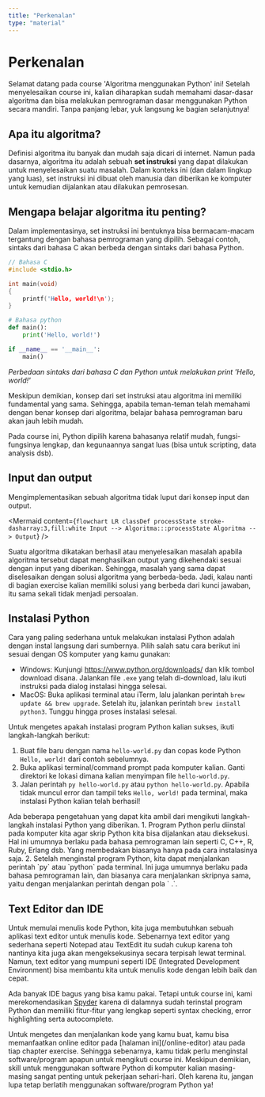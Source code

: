```yaml
---
title: "Perkenalan"
type: "material"
---
```



# Perkenalan

Selamat datang pada course 'Algoritma menggunakan Python' ini! Setelah menyelesaikan course ini, kalian diharapkan sudah memahami dasar-dasar algoritma dan bisa melakukan pemrograman dasar menggunakan Python secara mandiri. Tanpa panjang lebar, yuk langsung ke bagian selanjutnya!

## Apa itu algoritma?

Definisi algoritma itu banyak dan mudah saja dicari di internet. Namun pada dasarnya, algoritma itu adalah sebuah **set instruksi** yang dapat dilakukan untuk menyelesaikan suatu masalah. Dalam konteks ini (dan dalam lingkup yang luas), set instruksi ini dibuat oleh manusia dan diberikan ke komputer untuk kemudian dijalankan atau dilakukan pemrosesan.

## Mengapa belajar algoritma itu penting?

Dalam implementasinya, set instruksi ini bentuknya bisa bermacam-macam tergantung dengan bahasa pemrograman yang dipilih. Sebagai contoh, sintaks dari bahasa C akan berbeda dengan sintaks dari bahasa Python.

```c
// Bahasa C
#include <stdio.h>

int main(void)
{
    printf('Hello, world!\n');
}
```

```python
# Bahasa python
def main():
    print('Hello, world!')

if __name__ == '__main__':
    main()
```

_Perbedaan sintaks dari bahasa C dan Python untuk melakukan print 'Hello, world!'_

Meskipun demikian, konsep dari set instruksi atau algoritma ini memiliki fundamental yang sama. Sehingga, apabila teman-teman telah memahami dengan benar konsep dari algoritma, belajar bahasa pemrograman baru akan jauh lebih mudah.

Pada course ini, Python dipilih karena bahasanya relatif mudah, fungsi-fungsinya lengkap, dan kegunaannya sangat luas (bisa untuk scripting, data analysis dsb).

## Input dan output

Mengimplementasikan sebuah algoritma tidak luput dari konsep input dan output.

<Mermaid
  content={`
flowchart LR
    classDef processState stroke-dasharray:3,fill:white
    Input --> Algoritma:::processState
    Algoritma --> Output
`}
/>

Suatu algoritma dikatakan berhasil atau menyelesaikan masalah apabila algoritma tersebut dapat menghasilkan output yang dikehendaki sesuai dengan input yang diberikan. Sehingga, masalah yang sama dapat diselesaikan dengan solusi algoritma yang berbeda-beda. Jadi, kalau nanti di bagian exercise kalian memiliki solusi yang berbeda dari kunci jawaban, itu sama sekali tidak menjadi persoalan.

## Instalasi Python

Cara yang paling sederhana untuk melakukan instalasi Python adalah dengan instal langsung dari sumbernya. Pilih salah satu cara berikut ini sesuai dengan OS komputer yang kamu gunakan:

- Windows: Kunjungi https://www.python.org/downloads/ dan klik tombol download disana. Jalankan file `.exe` yang telah di-download, lalu ikuti instruksi pada dialog instalasi hingga selesai.
- MacOS: Buka aplikasi terminal atau iTerm, lalu jalankan perintah `brew update && brew upgrade`. Setelah itu, jalankan perintah `brew install python3`. Tunggu hingga proses instalasi selesai.

Untuk mengetes apakah instalasi program Python kalian sukses, ikuti langkah-langkah berikut:

1. Buat file baru dengan nama `hello-world.py` dan copas kode Python `Hello, world!` dari contoh sebelumnya.
2. Buka aplikasi terminal/command prompt pada komputer kalian. Ganti direktori ke lokasi dimana kalian menyimpan file `hello-world.py`.
3. Jalan perintah `py hello-world.py` atau `python hello-world.py`. Apabila tidak muncul error dan tampil teks `Hello, world!` pada terminal, maka instalasi Python kalian telah berhasil!

<Alert>
Ada beberapa pengetahuan yang dapat kita ambil dari mengikuti langkah-langkah instalasi Python yang diberikan.
1. Program Python perlu diinstal pada komputer kita agar skrip Python kita bisa dijalankan atau dieksekusi. Hal ini umumnya berlaku pada bahasa pemrograman lain seperti C, C++, R, Ruby, Erlang dsb. Yang membedakan biasanya hanya pada cara instalasinya saja.
2. Setelah menginstal program Python, kita dapat menjalankan perintah `py` atau `python` pada terminal. Ini juga umumnya berlaku pada bahasa pemrograman lain, dan biasanya cara menjalankan skripnya sama, yaitu dengan menjalankan perintah dengan pola `<nama-command> <nama-file>.<ekstensi>`.
</Alert>

## Text Editor dan IDE

Untuk memulai menulis kode Python, kita juga membutuhkan sebuah aplikasi text editor untuk menulis kode. Sebenarnya text editor yang sederhana seperti Notepad atau TextEdit itu sudah cukup karena toh nantinya kita juga akan mengeksekusinya secara terpisah lewat terminal. Namun, text editor yang mumpuni seperti IDE (Integrated Development Environment) bisa membantu kita untuk menulis kode dengan lebih baik dan cepat.

Ada banyak IDE bagus yang bisa kamu pakai. Tetapi untuk course ini, kami merekomendasikan [Spyder](https://www.spyder-ide.org/) karena di dalamnya sudah terinstal program Python dan memiliki fitur-fitur yang lengkap seperti syntax checking, error highlighting serta autocomplete.

<Alert variant="tip">
  Untuk mengetes dan menjalankan kode yang kamu buat, kamu bisa memanfaatkan
  online editor pada [halaman ini](/online-editor) atau pada tiap chapter
  exercise. Sehingga sebenarnya, kamu tidak perlu menginstal software/program
  apapun untuk mengikuti course ini. Meskipun demikian, skill untuk menggunakan
  software Python di komputer kalian masing-masing sangat penting untuk
  pekerjaan sehari-hari. Oleh karena itu, jangan lupa tetap berlatih menggunakan
  software/program Python ya!
</Alert>
